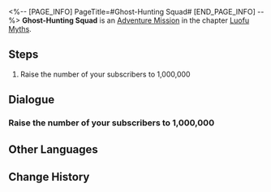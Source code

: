 <%-- [PAGE_INFO]
PageTitle=#Ghost-Hunting Squad#
[END_PAGE_INFO] --%>
{{Stub|Dialogue, characters, and location(s)}}
{{Mission Infobox
|id            = 8015198
|title         = 
|image         = Mission Ghost-Hunting Squad.png
|type          = Adventure
|event_name    = 
|chapter       = Luofu Myths
|requirements  = Reach phase 4 in [[A Foxian Tale of the Haunted]]
|summary       = <!--official mission summary from Fate's Atlas-->
|characters    = <!--characters that appear in this mission-->
|startLocation = <!--location as it intially appears on the mission screen-->
|world         = <!--i.e. Penacony-->
|area          = <!--i.e. A Child's Dream-->
|prev          = 
|next          = 
|exp           = 
|credits       = 
|stellarJade   = 
|other         = 
}}
'''Ghost-Hunting Squad''' is an [[Adventure Mission]] in the chapter [[Luofu Myths]].

==Steps==
# Raise the number of your subscribers to 1,000,000

<!--
==Gameplay Notes==

--><!--
==Trial Character==

-->
==Dialogue==
{{Stub Dialogue}}
===Raise the number of your subscribers to 1,000,000===
{{Mission Description|type=adventure|location=<!--to be added-->|Ghostly Grove, once a modest gathering website for supernatural enthusiasts, has now become a thriving community where denizens of the Luofu Xianzhou exchange tales and rumors.<br />Try to expand your sphere of influence, as this not only helps you get the information you need, but also allows you to operate openly in the name of the respected ghost-hunting squad.}}
{{Dialogue Start}}
:{{tx}}
{{Dialogue End}}

==Other Languages==
{{Other Languages
|en   = Ghost-Hunting Squad
|zhs  = 捉鬼小队
|zht  = 捉鬼小隊
|ja   = 怪異退治隊
|ko   = 요괴 퇴치팀
|es   = Brigada cazafantasmas
|fr   = Brigade de chasse aux fantômes
|ru   = Охотники за привидениями
|th   = หน่วยล่าท้าผี
|vi   = Biệt Đội Bắt Ma
|de   = Geisterjägertrupp
|id   = Tim Pemburu Hantu
|pt   = Esquadrão Caça-Fantasmas
}}

==Change History==
{{Change History|1.5}}
